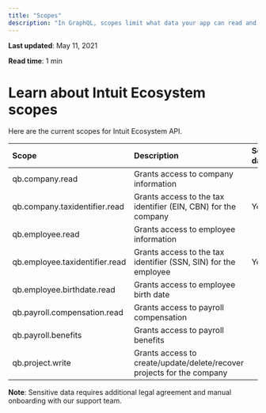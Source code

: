 ```yaml
---
title: "Scopes"
description: "In GraphQL, scopes limit what data your app can read and update. Instead of getting broad permissions for everything, set granular permissions so your app only focuses on what's necessary."
---
```


**Last updated**: May 11, 2021

**Read time**: 1 min

# Learn about Intuit Ecosystem scopes
Here are the current scopes for Intuit Ecosystem API. 

| **Scope**                                     | **Description**                      | **Sensitive data**       |
|:----------------------------------------------|:-------------------------------------|:-------------------------|
| qb.company.read                               | Grants access to company information | |
| qb.company.taxidentifier.read                 | Grants access to the tax identifier (EIN, CBN) for the company | Yes |
| qb.employee.read                              | Grants access to employee information | |
| qb.employee.taxidentifier.read                | Grants access to the tax identifier (SSN, SIN) for the employee | Yes |
| qb.employee.birthdate.read                    | Grants access to employee birth date | |
| qb.payroll.compensation.read                  | Grants access to payroll compensation | |
| qb.payroll.benefits                           | Grants access to payroll benefits | |
| qb.project.write                              | Grants access to create/update/delete/recover projects for the company | |


**Note**: Sensitive data requires additional legal agreement and manual onboarding with our support team. 